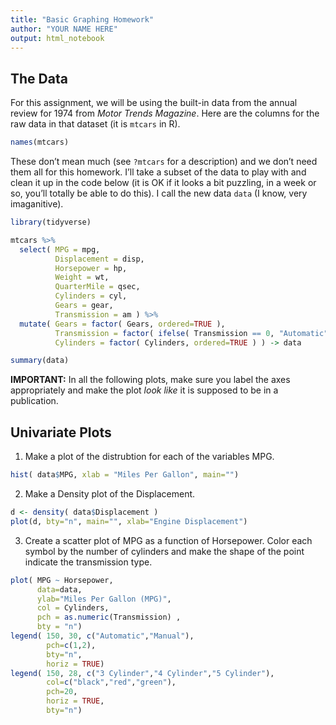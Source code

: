 ```yaml
---
title: "Basic Graphing Homework"
author: "YOUR NAME HERE"
output: html_notebook
---
```


## The Data

For this assignment, we will be using the built-in data from the annual review for 1974 from *Motor Trends Magazine*.  Here are the columns for the raw data in that dataset (it is `mtcars` in R).

```r
names(mtcars)
```

These don't mean much (see `?mtcars` for a description) and we don't need them all for this homework.  I'll take a subset of the data to play with and clean it up in the code below (it is OK if it looks a bit puzzling, in a week or so, you'll totally be able to do this).  I call the new data `data` (I know, very imaganitive).

```r
library(tidyverse)

mtcars %>%
  select( MPG = mpg, 
          Displacement = disp, 
          Horsepower = hp, 
          Weight = wt, 
          QuarterMile = qsec, 
          Cylinders = cyl, 
          Gears = gear, 
          Transmission = am ) %>%
  mutate( Gears = factor( Gears, ordered=TRUE ), 
          Transmission = factor( ifelse( Transmission == 0, "Automatic", "Manual") ), 
          Cylinders = factor( Cylinders, ordered=TRUE ) ) -> data

summary(data)
```

**IMPORTANT:** In all the following plots, make sure you label the axes appropriately and make the plot *look like* it is supposed to be in a publication.  


## Univariate Plots

1. Make a plot of the distrubtion for each of the variables MPG.  

```r
hist( data$MPG, xlab = "Miles Per Gallon", main="") 
```

2. Make a Density plot of the Displacement.

```r
d <- density( data$Displacement )
plot(d, bty="n", main="", xlab="Engine Displacement")
```


3. Create a scatter plot of MPG as a function of Horsepower.  Color each symbol by the number of cylinders and make the shape of the point indicate the transmission type.

```r
plot( MPG ~ Horsepower, 
      data=data, 
      ylab="Miles Per Gallon (MPG)",
      col = Cylinders, 
      pch = as.numeric(Transmission) , 
      bty = "n")
legend( 150, 30, c("Automatic","Manual"), 
        pch=c(1,2), 
        bty="n", 
        horiz = TRUE)
legend( 150, 28, c("3 Cylinder","4 Cylinder","5 Cylinder"), 
        col=c("black","red","green"), 
        pch=20, 
        horiz = TRUE, 
        bty="n")
```


